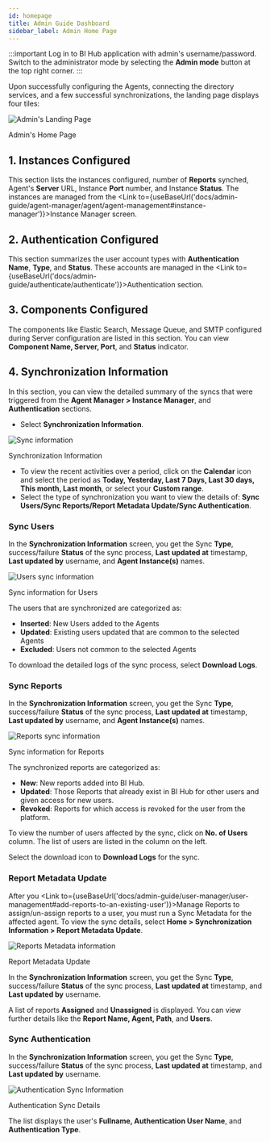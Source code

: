 ```yaml
---
id: homepage
title: Admin Guide Dashboard
sidebar_label: Admin Home Page
---
```



:::important
Log in to BI Hub application with admin's username/password. Switch to the administrator mode by selecting the **Admin mode** button at the top right corner.
:::

Upon successfully configuring the Agents, connecting the directory services, and a few successful synchronizations, the landing page displays four tiles:

<div class="center">
  <Zoom>
<img alt="Admin's Landing Page" src={useBaseUrl('/doc-images/admin-guide/admin-landing-page.png')}/>
  </Zoom>
	<p>Admin's Home Page</p>
</div>

## 1. Instances Configured

This section lists the instances configured,  number of **Reports** synched, Agent's **Server** URL, Instance **Port** number, and Instance **Status**.
The instances are managed from the <Link to={useBaseUrl('docs/admin-guide/agent-manager/agent/agent-management#instance-manager')}>Instance Manager</Link> screen.

## 2. Authentication Configured

This section summarizes the user account types with **Authentication Name**, **Type**, and **Status**. These accounts are managed in the <Link to={useBaseUrl('docs/admin-guide/authenticate/authenticate')}>Authentication</Link> section.

## 3. Components Configured

The components like Elastic Search, Message Queue, and SMTP configured during Server configuration are listed in this section.
You can view **Component Name, Server, Port**, and **Status** indicator.

## 4. Synchronization Information

In this section, you can view the detailed summary of the syncs that were triggered from the **Agent Manager > Instance Manager**, and **Authentication** sections.

* Select **Synchronization Information**.

 <div class="center">
   <Zoom>
     <img alt="Sync information" src={useBaseUrl('/doc-images/admin-guide/synch/sync-info.png')}/>
   </Zoom>
  <p>Synchronization Information</p>
 </div>
  
* To view the recent activities over a period, click on the **Calendar** icon and select the period as **Today, Yesterday, Last 7 Days, Last 30 days, This month, Last month**, or select your **Custom range**.
* Select the type of synchronization you want to view the details of: **Sync Users/Sync Reports/Report Metadata Update/Sync Authentication**.

### Sync Users

In the **Synchronization Information** screen, you get the Sync **Type**, success/failure **Status** of the sync process, **Last updated at** timestamp, **Last updated by** username, and **Agent Instance(s)** names.

 <div class="center">
   <Zoom>
     <img alt="Users sync information" src={useBaseUrl('/doc-images/admin-guide/synch/sync-users-info.png')}/>
   </Zoom>
  <p>Sync information for Users</p>
 </div>

The users that are synchronized are categorized as:

* **Inserted**: New Users added to the Agents
* **Updated**: Existing users updated that are common to the selected Agents
* **Excluded**: Users not common to the selected Agents

To download the detailed logs of the sync process, select **Download Logs**.

### Sync Reports

In the **Synchronization Information** screen, you get the Sync **Type**, success/failure **Status** of the sync process, **Last updated at** timestamp, **Last updated by** username, and **Agent Instance(s)** names.

 <div class="center">
   <Zoom>
     <img alt="Reports sync information" src={useBaseUrl('/doc-images/admin-guide/synch/sync-reports-info.png')}/>
   </Zoom>
  <p>Sync information for Reports</p>
 </div>

The synchronized reports are categorized as:

* **New**: New reports added into BI Hub.
* **Updated**: Those Reports that already exist in BI Hub for other users and given access for new users.
* **Revoked**: Reports for which access is revoked for the user from the platform.

To view the number of users affected by the sync, click on **No. of Users** column. The list of users are listed in the column on the left.

Select the download icon to **Download Logs** for the sync.

### Report Metadata Update

After you <Link to={useBaseUrl('docs/admin-guide/user-manager/user-management#add-reports-to-an-existing-user')}>Manage Reports</Link> to assign/un-assign reports to a user, you must run a Sync Metadata for the affected agent.
To view the sync details, select **Home > Synchronization Information > Report Metadata Update**.

 <div class="center">
   <Zoom>
     <img alt="Reports Metadata information" src={useBaseUrl('/doc-images/admin-guide/synch/report-meta-sync.png')}/>
   </Zoom>
  <p>Report Metadata Update</p>
 </div>

In the **Synchronization Information** screen, you get the Sync **Type**, success/failure **Status** of the sync process, **Last updated at** timestamp, and **Last updated by** username.

A list of reports **Assigned** and **Unassigned** is displayed.
You can view further details like the **Report Name, Agent, Path**, and **Users**.

### Sync Authentication

In the **Synchronization Information** screen, you get the Sync **Type**, success/failure **Status** of the sync process, **Last updated at** timestamp, and **Last updated by** username.

 <div class="center">
   <Zoom>
     <img alt="Authentication Sync Information" src={useBaseUrl('/doc-images/admin-guide/synch/sync-auth.png')}/>
   </Zoom>
  <p>Authentication Sync Details</p>
 </div>

The list displays the user's **Fullname, Authentication User Name**, and **Authentication Type**.
